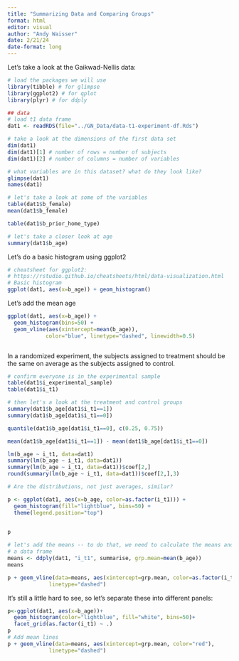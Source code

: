 ```yaml
---
title: "Summarizing Data and Comparing Groups"
format: html
editor: visual
author: "Andy Waisser"
date: 2/21/24
date-format: long
---
```


Let's take a look at the Gaikwad-Nellis data:

```r
# load the packages we will use
library(tibble) # for glimpse
library(ggplot2) # for qplot  
library(plyr) # for ddply

## data
# load t1 data frame
dat1 <- readRDS(file="../GN_Data/data-t1-experiment-df.Rds")

# take a look at the dimensions of the first data set
dim(dat1)
dim(dat1)[1] # number of rows = number of subjects
dim(dat1)[2] # number of columns = number of variables

# what variables are in this dataset? what do they look like?
glimpse(dat1)
names(dat1)

# let's take a look at some of the variables
table(dat1$b_female)
mean(dat1$b_female)

table(dat1$b_prior_home_type)

# let's take a closer look at age
summary(dat1$b_age)
```

Let's do a basic histogram using ggplot2

```r
# cheatsheet for ggplot2: 
# https://rstudio.github.io/cheatsheets/html/data-visualization.html
# Basic histogram
ggplot(dat1, aes(x=b_age)) + geom_histogram()

```

Let's add the mean age

```r

ggplot(dat1, aes(x=b_age)) + 
  geom_histogram(bins=50) +
  geom_vline(aes(xintercept=mean(b_age)),
            color="blue", linetype="dashed", linewidth=0.5)



```

In a randomized experiment, the subjects assigned to treatment should be the same on average as the subjects assigned to control.

```r
# confirm everyone is in the experimental sample
table(dat1$i_experimental_sample)
table(dat1$i_t1)

# then let's a look at the treatment and control groups
summary(dat1$b_age[dat1$i_t1==1])
summary(dat1$b_age[dat1$i_t1==0])

quantile(dat1$b_age[dat1$i_t1==0], c(0.25, 0.75))

mean(dat1$b_age[dat1$i_t1==1]) - mean(dat1$b_age[dat1$i_t1==0])

lm(b_age ~ i_t1, data=dat1)
summary(lm(b_age ~ i_t1, data=dat1))
summary(lm(b_age ~ i_t1, data=dat1))$coef[2,]
round(summary(lm(b_age ~ i_t1, data=dat1))$coef[2,],3)
```

```r
# Are the distributions, not just averages, similar?

p <- ggplot(dat1, aes(x=b_age, color=as.factor(i_t1))) +
  geom_histogram(fill="lightblue", bins=50) +
  theme(legend.position="top")
  

p

# let's add the means -- to do that, we need to calculate the means and have them in 
# a data frame
means <- ddply(dat1, "i_t1", summarise, grp.mean=mean(b_age))
means

p + geom_vline(data=means, aes(xintercept=grp.mean, color=as.factor(i_t1)),
             linetype="dashed")

```

It's still a little hard to see, so let's separate these into different panels:

```r
p<-ggplot(dat1, aes(x=b_age))+
  geom_histogram(color="lightblue", fill="white", bins=50)+
  facet_grid(as.factor(i_t1) ~ .)
p
# Add mean lines
p + geom_vline(data=means, aes(xintercept=grp.mean, color="red"),
             linetype="dashed")

```
